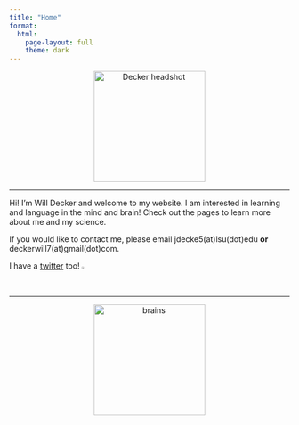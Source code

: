 ```yaml
---
title: "Home"
format:
  html:
    page-layout: full
    theme: dark
---
```


<center><a><img src="images/Headshot2.jpeg" alt="Decker headshot" width="200" class="headshot"/></a></center>

---

Hi! I'm Will Decker and welcome to my website. I am interested in learning and language in the mind and brain! Check out the pages to learn more about me and my science.

If you would like to contact me, please email jdecke5(at)lsu(dot)edu **or** deckerwill7(at)gmail(dot)com.

I have a [twitter](https://twitter.com/jwilldecker) too! <img src="/images/twitter.png"  width="2%" height="1%">

---

<center><a><img src="images/brainplot.png" alt="brains" width="200" class="brains"/></a></center>
